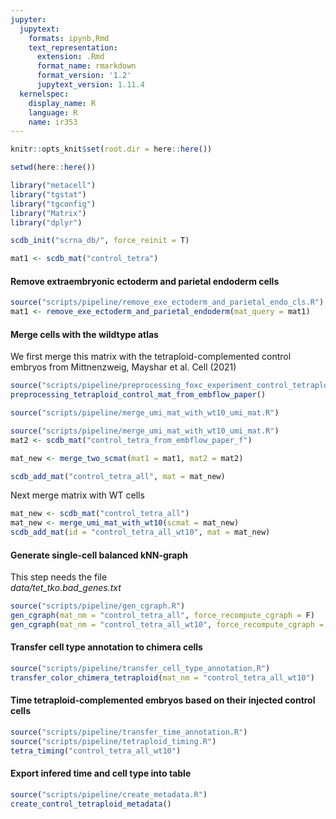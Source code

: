 ```yaml
---
jupyter:
  jupytext:
    formats: ipynb,Rmd
    text_representation:
      extension: .Rmd
      format_name: rmarkdown
      format_version: '1.2'
      jupytext_version: 1.11.4
  kernelspec:
    display_name: R
    language: R
    name: ir353
---
```


```r
knitr::opts_knit$set(root.dir = here::here())
```

```r
setwd(here::here())
```

```r
library("metacell")
library("tgstat")
library("tgconfig")
library("Matrix")
library("dplyr")
```

```r
scdb_init("scrna_db/", force_reinit = T)
```

```r
mat1 <- scdb_mat("control_tetra")
```

#### Remove extraembryonic ectoderm and parietal endoderm cells

```r
source("scripts/pipeline/remove_exe_ectoderm_and_parietal_endo_cls.R")
mat1 <- remove_exe_ectoderm_and_parietal_endoderm(mat_query = mat1)
```

#### Merge cells with the wildtype atlas
We first merge this matrix with the tetraploid-complemented control embryos from Mittnenzweig, Mayshar et al. Cell (2021)

```r
source("scripts/pipeline/preprocessing_foxc_experiment_control_tetraploid_mat.R")
preprocessing_tetraploid_control_mat_from_embflow_paper()
```

```r
source("scripts/pipeline/merge_umi_mat_with_wt10_umi_mat.R")
```

```r
source("scripts/pipeline/merge_umi_mat_with_wt10_umi_mat.R")
mat2 <- scdb_mat("control_tetra_from_embflow_paper_f")

mat_new <- merge_two_scmat(mat1 = mat1, mat2 = mat2)

scdb_add_mat("control_tetra_all", mat = mat_new)
```

Next merge matrix with WT cells

```r
mat_new <- scdb_mat("control_tetra_all")
mat_new <- merge_umi_mat_with_wt10(scmat = mat_new)
scdb_add_mat(id = "control_tetra_all_wt10", mat = mat_new)
```

#### Generate single-cell balanced kNN-graph
This step needs the file  
_data/tet_tko.bad_genes.txt_

```r
source("scripts/pipeline/gen_cgraph.R")
gen_cgraph(mat_nm = "control_tetra_all", force_recompute_cgraph = F)
gen_cgraph(mat_nm = "control_tetra_all_wt10", force_recompute_cgraph = F)
```

#### Transfer cell type annotation to chimera cells

```r
source("scripts/pipeline/transfer_cell_type_annotation.R")
transfer_color_chimera_tetraploid(mat_nm = "control_tetra_all_wt10")
```

#### Time tetraploid-complemented embryos based on their injected control cells

```r
source("scripts/pipeline/transfer_time_annotation.R")
source("scripts/pipeline/tetraploid_timing.R")
tetra_timing("control_tetra_all_wt10")
```

#### Export infered time and cell type into table

```r
source("scripts/pipeline/create_metadata.R")
create_control_tetraploid_metadata()
```

```r

```
